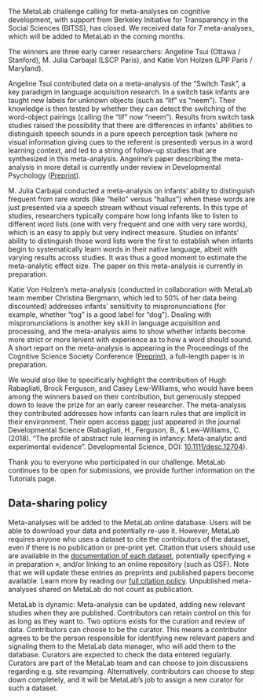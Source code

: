 The MetaLab challenge calling for meta-analyses on cognitive development, with support from Berkeley Initiative for Transparency in the Social Sciences (BITSS), has closed. We received data for 7 meta-analyses, which will be added to MetaLab in the coming months.

The winners are three early career researchers: Angeline Tsui (Ottawa / Stanford), M. Julia Carbajal (LSCP Paris), and Katie Von Holzen (LPP Paris / Maryland).

Angeline Tsui contributed data on a meta-analysis of the "Switch Task", a key paradigm in language acquisition research. In a switch task infants are taught new labels for unknown objects (such as "lif" vs "neem"). Their knowledge is then tested by whether they can detect the switching of the word-object pairings (calling the "lif" now "neem"). Results from switch task studies raised the possibility that there are differences in infants' abilities to distinguish speech sounds in a pure speech perception task (where no visual information giving cues to the referent is presented) versus in a word learning context, and led to a string of follow-up studies that are synthesized in this meta-analysis. Angeline's paper describing the meta-analysis in more detail is currently under review in Developmental Psychology ([Preprint](https://osf.io/uwe8g/)).

M. Julia Carbajal conducted a meta-analysis on infants’ ability to distinguish frequent from rare words (like "hello" versus "hallux") when these words are just presented via a speech stream without visual referents. In this type of studies, researchers typically compare how long infants like to listen to different word lists (one with very frequent and one with very rare words), which is an easy to apply but very indirect measure. Studies on infants' ability to distinguish those word lists were the first to establish when infants begin to systematically learn words in their native language, albeit with varying results across studies. It was thus a good moment to estimate the meta-analytic effect size. The paper on this meta-analysis is currently in preparation.

Katie Von Holzen's meta-analysis (conducted in collaboration with MetaLab team member Christina Bergmann, which led to 50% of her data being discounted) addresses infants' sensitivity to mispronunciations (for example, whether "tog" is a good label for "dog"). Dealing with mispronunciations is another key skill in language acquisition and processing, and the meta-analysis aims to show whether infants become more strict or more lenient with experience as to how a word should sound. A short report on the meta-analysis is appearing in the Proceedings of the Cognitive Science Society Conference ([Preprint](http://osf.io/nvc8m)), a full-length paper is in preparation.

We would also like to specifically highlight the contribution of Hugh Rabagliati, Brock Ferguson, and Casey Lew-Williams, who would have been among the winners based on their contribution, but generously stepped down to leave the prize for an early career researcher. The meta-analysis they contributed addresses how infants can learn rules that are implicit in their environment. Their open access [paper](https://onlinelibrary.wiley.com/doi/full/10.1111/desc.12704) just appeared in the journal Developmental Science (Rabagliati, H., Ferguson, B., & Lew-Williams, C. (2018). “The profile of abstract rule learning in infancy: Meta-analytic and experimental evidence”. Developmental Science, DOI: [10.1111/desc.12704](https://onlinelibrary.wiley.com/doi/full/10.1111/desc.12704)). 

Thank you to everyone who participated in our challenge. MetaLab continues to be open for submissions, we provide further information on the Tutorials page. 


## Data-sharing policy
Meta-analyses will be added to the MetaLab online database. Users will be able to download your data and potentially re-use it. However, MetaLab requires anyone who uses a dataset to cite the contributors of the dataset, even if there is no publication or pre-print yet. Citation that users should use are available in the [documentation of each dataset](http://metalab.stanford.edu/documentation.html#datasets), potentially specifying « in preparation », and/or linking to an online repository (such as OSF). Note that we will update these entries as preprints and published papers become available. Learn more by reading our [full citation policy](http://metalab.stanford.edu/publications.html).
Unpublished meta-analyses shared on MetaLab do not count as publication. 

MetaLab is dynamic: Meta-analysis can be updated, adding new relevant studies when they are published. Contributors can retain control on this for as long as they want to. Two options exists for the curation and review of data. Contributors can choose to be the curator. This means a contributor agrees to be the person responsible for identifying new relevant papers and signaling them to the MetaLab data manager, who will add them to the database. Curators are expected to check the data entered regularly. Curators are part of the MetaLab team and can choose to join discussions regarding e.g. site revamping. Alternatively, contributors can choose to step down completely, and it will be MetaLab’s job to assign a new curator for such a dataset. 
